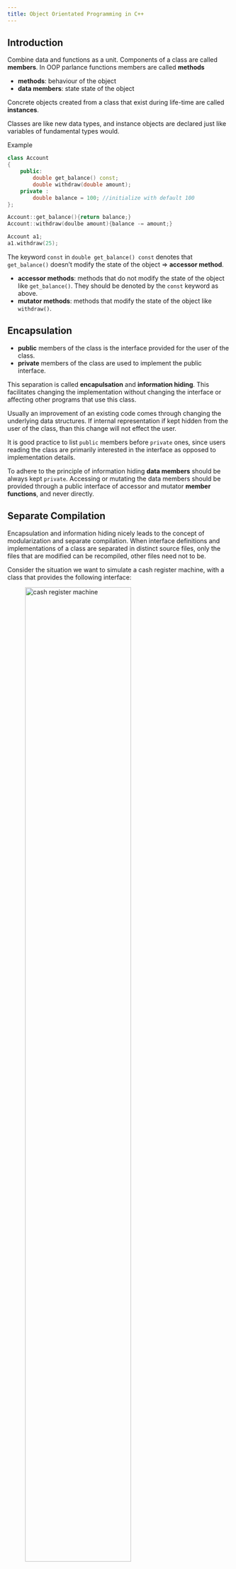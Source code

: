 ```yaml
---
title: Object Orientated Programming in C++
---
```


## Introduction

Combine data and functions as a unit. Components of a class
are called **members**. In OOP parlance
functions members are called **methods**

* **methods**:  behaviour of the object
* **data members**:  state state of the object  

Concrete objects created from a class that exist during life-time
are called **instances**.

Classes are like new data types, and instance objects are declared
just like variables of fundamental types would. 


Example

```cpp
class Account
{
    public: 
        double get_balance() const;
        double withdraw(double amount);
    private :
        double balance = 100; //initialize with default 100
};

Account::get_balance(){return balance;}
Account::withdraw(doulbe amount){balance -= amount;}

Account a1;
a1.withdraw(25);
```

:::{.callout-note}
The keyword `const` in `double get_balance() const` denotes that `get_balance()`
doesn't modify the state of the object $\Rightarrow$ **accessor method**.
:::

* **accessor methods**: methods that do not modify the state of the object
  like `get_balance()`. They should be denoted by the `const` keyword as above.
* **mutator methods**: methods that modify the state of the object like
  `withdraw()`.

## Encapsulation

* **public** members of the class is the interface provided for the 
user of the class.
* **private** members of the class are used to implement the public interface.

This separation is called **encapulsation** and **information hiding**. 
This facilitates changing the implementation without changing the interface
or affecting other programs that use this class. 

Usually an improvement of an existing code comes through changing the 
underlying data structures. If internal representation if kept hidden
from the user of the class, than this change will not effect the user. 

:::{.callout-note}
It is good practice to list `public` members before 
`private` ones, since users reading the class are primarily
interested in the interface as opposed to implementation details.
:::


To adhere to the principle of information hiding **data members** should
be always kept `private`. Accessing or mutating the data members should
be provided through a public interface of accessor and mutator
**member functions**, and never directly. 


## Separate Compilation

Encapsulation and information hiding nicely leads to the concept of modularization
and separate compilation. When interface definitions and implementations of a
class are separated in distinct source files, only the files that are modified
can be recompiled, other files need not to be. 

Consider the situation we want to simulate a cash register machine, with a class
that provides the following interface:

![cash register machine](./imgs/cash-register.png){width="75%"}

We provide the interface for the class 'CashRegister'in a header file: 

```.cpp
#ifndef CASHR_H
#define CASHR_H

class CashRegister
{
    public:
        CashRegister();
        double get_total() const;
        int get_count() const;
        void clear();
        void add_item(double amount);
        void display() const;
    private:
        int item_count;
        double price_total;
};

#endif // !CASHR_h
```

Note the 

```cpp
#ifdef CASHR_H
#define CASHR_H

//... contents of the header file

#endif //CASHR_H
```

construct. This is called a **header guard**. It is possible that
in a project there are many files that use the `CashRegister` class. When multiple such
files are included in another file, the problem will arise that header definitions of `CashRegister`
are included multiple times. As multiple definitions are not legal, this would cause a compiler error. 
Header guard ensures this, and always should be used. 

The implementation of this interface definition is provided separately in a `.cpp` file:

```.cpp
#include "cash_register.hh"
#include <iostream>

CashRegister::CashRegister()
{
    item_count = 0;
    price_total = 0;
}
int CashRegister::get_count() const {return item_count;}
double CashRegister::get_total() const {return price_total;}
void CashRegister::display() const {
    std::cout << "count: " << get_count() << std::endl
              << "sum: " << get_total() << std::endl;
}
void CashRegister::clear() 
{
    item_count = 0; 
    price_total = 0;
}
void CashRegister::add_item(double amount)
{
    item_count++;
    price_total += amount;
}
```

Note that other additional headers needed for the implementation like `<iostream>
are also included. 

Finally we create test program called `test_cashregister.cc` with a `main()` function, that will utilize 
and test the `CashRegister` class:

```.cpp
#include "cash_register.hh"
#include <iostream>


void display_n(CashRegister cr)
{
    cr.display();
    std::cout << std::endl;
}

int main(int argc, char const *argv[])
{
    CashRegister cr1;
    display_n(cr1);
    cr1.add_item(15.4); 
    display_n(cr1);
    cr1.clear();
    display_n(cr1);
    return 0;
}
```

Note that `test_cashregister.cc` only has the interface to `CashRegister` via the header `cash_register.hh`
but not the actual implementation. This is well intented, since we want to provide the implementation
to the compiler as follows: 

```.bash
g++ -o test_cashregister test_cashregister.cc cash_register.cc
```

How headers are interrelated and compiled together into an executable can be visualised as follows:

![test CashRegister](./imgs/cash-register-test.png){width="85%"}  

The important advantage here is that if the implementation of `CashRegister` changes, this is
reflected solely in `cash_register.cc`. Thus during recompilation, this file alone needs to be 
recompiled and linked against `test_cashregister.cc`. For large software projects and collaborative
programming this modularization is essential. 








## Constructors & Destructors

### Constructors 

* Constructor method is called 
  after an object is initialized/created in memory.
* It can defined manually by the programmer, otherwise
  a **default constructor** always exists. 
  In case of manual definition it can have a list of arguments,
  just like any other method.
* When a constuctor is defined manually, the default constructor (one
  without any arguments must be redefined explicitly by the programmer)
  $\Rightarrow$ overloading.
* For class `A` its constructor is called `A()`. (Same name as its class)
* Has no return value, but doesn't use keyword `void`

### Destructors

* The method called before the memory occupied by the object is freed.
* It can be defined by  the programmer, otherwise **default destructor** is created.
* Destructor for class `A` is called `~A()`
* Destructors have no arguments, no return value, do not use `void`.

Example:


```cpp
class Account
{
    public : 
        Account(double amount);
        Account(); //default constructor must be now explicitly defined
        ~Account();
        ... //rest of class
};

// ... rest of implementations

// initializes account with initial balance of amount
Account::Account(double amount) {balance = amount;} 

// overloaded constructors defininig default constructor, which
// initializes account to a default value of 100
Account::Account() {balance = 100;} 
```

Then 

```cpp
    Account a1;
    std::cout << a1.get_balance() << std::endl;
    a1.withdraw(100);
    std::cout << a1.get_balance() << std::endl;

    Account a2(500);
    std::cout << a2.get_balance() << std::endl;
    a2.withdraw(100);
    std::cout << a2.get_balance() << std::endl;
```

prints out

```default
100
0
500
400
```

## Pointers / References to Objects

**Pointers** or **references** can provide shared access to objects. 
Assume that a bank account is shared by two people. With pointers:

```cpp
//ap1 points to an account object on heap
Account *ap1 = new Account(300); 
//ap2 points to the same object
Account *ap2 = ap1;
```

Visually this looks like: 

![object pointers](./imgs/object-pointers.png)

We can access this objects methods via its pointer:

```cpp
(*ap1).withdraw();
```

Equivalent, and a more common way:

```cpp
ap1->withdraw(10);
```

Which can be understood as: "follow the pointer ap1 to the object
it follows and access the method". 

The changes will be reflected of course via the pointer `ap2`:

```cpp
ap1->get_balance()
ap2->get_balance()
//both return the same value of 290
```

Same can be achieved with references:

```cpp
Account a(20);
Account &b = a;

//both return 20
a.get_balance();
b.get_balance();

//withdraw 5 from a
a.withdraw(5);

/*changes reflected in both,
both return 15: */
a.get_balance()
b.get_balance()
```

## Composition / Aggregation

In real world objects are usually composed of other objects/components.
A car has chasis, tires, engine etc. In oop this is called
**composition** or **aggregation**. 

The compisition is classified based on the arity of objects that
are aggregated and the nature of the association.  

The nature of association is divided into two classes:

* **strong association**/**strict aggregation**.
* **weak association**.

First we consider **strong association/strict aggregation**

### Strict Aggregation

In strict aggregation an object is concretely made up of its component objects,
and its integrity and lifetime depends on them. A car is strictly 
composed of four tires and can not exist without the tires. 

Strict aggregation itself is categorized depending on the number of objects
aggregated:

* **Fixed number composition**: A *car* has exactly four *tires*, or exactly
  one *engine*.
* **Arbitrary number composition**: 
  An *order* consists of at least one and at most arbitary number of
  *items*.

In UML notation:

![aggregation](./imgs/aggregation-uml.png) 

#### Fixed Number Aggregation

We first consider the car-engine situation, where a car is composed exactly of one
engine. (We ignore all other components that might make up a car for the sake
of brevity). 

The interface is illustrated in the following UML diagram:

![car-engine uml](./imgs/car-engine-uml.png)

Note that we provide two overloaded constructors: one that receives data members
that need to initialize engine component as parameters, and another that receives
and engine object as parameter and copies those engines data attributes to the 
corresponding data attributes in the car object.

c++ implementation with `Engine engine` data member:

* the interface:

```.cpp
#ifndef CAR_H
#define CAR_H

#include <string>

class Engine
{
    public:
        Engine(std::string manufacturer, int horse_power);
        int get_hp();
        std::string get_brand();
        void display();
    private:
        std::string manufacturer;
        int horse_power;
};

class Car
{
    public:
        Car(std::string brand,
            std::string type,
            std::string engine_manufacturer,
            int horse_power);
        Car(std::string brand,
            std::string type,
            Engine engine);
        std::string get_brand();
        std::string get_type();
        int get_hp();
        std::string get_engine();
        void display();
    private:
        Engine engine;
        std::string brand;
        std::string type;
};
#endif // !CAR_H
```

* The implementatin of the classes:

```.cpp
#include "car.hh"
#include <iostream>

Engine::Engine(std::string _brand, int _hp) : 
    manufacturer(_brand), 
    horse_power(_hp) {}

std::string Engine::get_brand() {return manufacturer;}
int Engine::get_hp() {return horse_power;}
void Engine::display()
{

std::cout << "manufacturer: " << get_brand() << std::endl
          << "horse power: " << get_hp() << std::endl;
}

Car::Car(std::string _brand,
    std::string _type,
    std::string engine_manufacturer,
    int hp) :
        brand(_brand),
        type(_type),
        engine(engine_manufacturer,
                hp) {}

Car::Car(std::string _brand,
         std::string _type,
         Engine _engine) :
            brand(_brand),
            type(_type),
            engine(_engine) {};

std::string Car::get_brand(){return brand;}
std::string Car::get_type() {return type;}
std::string Car::get_engine() {return engine.get_brand();}
int Car::get_hp() {return engine.get_hp();}
void Car::display()
{
std::cout << "brand: " << get_brand() << std::endl
          << "type: " << get_type() << std::endl
          << "  engine: " << std::endl;
          engine.display();
}
```

* we test these classes:

```.cpp
#include "car.hh"
#include <iostream>

int main(int argc, char const *argv[])
{
    Car c1("Audi", "sport", "Volkswagen", 220);
    c1.display();
    std::cout << std::endl;

    Engine e("Toyota", 135);
    Car c2("Honda", "family", e);
    c2.display();
    std::cout << std::endl;

    return 0;
}
```

output: 

```default
brand: Audi
type: sport
  engine: 
manufacturer: Volkswagen
horse power: 220

brand: Honda
type: family
  engine: 
manufacturer: Toyota
horse power: 135
```

:::{.callout-note}
* We used `Engine` `display()` function 
  in the implementation of `Car`'s `display()` function.
  Thus utilizing 'code-reuse' principle of OOP in the context
  of aggregation. 
* We created two car objects, once with each of the overloaded
  constructors. Second constructor used an existing engine object
  to copy the data members of that engine to the corresponding data
  members in the car object.
:::

#### Arbitrary Number Aggregation

Now consider the second case where an order **has** at least
one item, but can have arbitrary many items. 

This situation is demonstrated with the following UML diagram:

![order items uml](./imgs/order-items.png)

Note the overloaded constructors for `Order`. 

The c++ implementation with `std::vector<Item> items` data member:

* the interface:
  
```.cpp
#ifndef ORDR_H
#define ORDR_H
#include <string>
#include <vector>

class Item
{
    public:
        Item(std::string id, 
            std::string description, 
            double price);

        std::string get_id();
        std::string get_description();
        double get_price();

        void display();

    private:
        std::string id;
        std::string description;
        double price;
};


class Order
{
    public:
        Order(std::string order_id, 
            std::string customer_name, 
            std::string item_id,
            std::string item_desc, 
            double item_price);

        Order(std::string id, 
            std::string customer_name, 
            Item item);

        std::string get_order_id();
        std::string get_customer_name();
        double get_total_price() const;
        int get_item_count() const;
        void add_item(Item item);

        void display() const;
    private: 
        std::string id;
        std::string customer_name;
        std::vector<Item> items;
};
#endif // !ORDR_H
```

* the implementation:

```.cpp
#include "order.hh"
#include <iostream>

Item::Item(std::string _id, 
    std::string _desc,
    double _price) :
    id(_id),
    description(_desc),
    price(_price) {}

std::string Item::get_id() {return id;}
std::string Item::get_description() {return description;}
double Item::get_price() {return price;}

void Item::display()
{
    std::cout << "id: " << id << std::endl
              << "description: " << description << std::endl
              << "price: " << price << std::endl;
}

Order::Order(std::string order_id, 
        std::string _customer_name, 
        std::string item_id,
        std::string item_desc, 
        double item_price) :
    
    id(order_id),
    customer_name(_customer_name)
{
    items.push_back({item_id, item_desc, item_price});
}

Order::Order(std::string _id, 
    std::string _customer_name, 
    Item item) :

    id(_id),
    customer_name(_customer_name)
{
    items.push_back(item);
}

std::string Order::get_order_id() {return id;}
std::string Order::get_customer_name() {return customer_name;}
double Order::get_total_price() const
{
    double sum = 0;
    for (auto it : items) {
        sum += it.get_price();
    }
    return sum;
}

int Order::get_item_count() const
{
    return items.size();
}

void Order::add_item(Item item)
{
    items.push_back(item);
}

void Order::display() const
{
    std::cout << "order id: " << id << std::endl
              << "customer name: " << customer_name << std::endl
              << "  Items: " << std::endl << std::endl;
    
    for (auto it : items) {
        it.display();
        std::cout << std::endl;
    }
    std::cout << "item count: " << get_item_count() << std::endl;
    std::cout << "total price: " << get_total_price() << std::endl;
    

}
```

* testing:

```.cpp
#include "order.hh"
#include <iostream>

int main(int argc, char const *argv[])
{
    
    Order o1(
        "1",
        "bob",
        "123",
        "water",
        0.95
    );
    o1.display();
    Item i1(
        "2",
        "bread",
        1.25
    );
    o1.add_item(i1);
    std::cout << std::endl;
    o1.display();


    Item i2(
        "3",
        "cola",
        2.5
    );

    Order o2(
        "3",
        "alice",
        i2
    );

    std::cout << std::endl;
    o2.display();

    std::cout << std::endl;
    i1.display();
}
```

Finally we compile the test with the command

```bash
g++ -o test_order test_order.cc order.cc
```

to obtain the output:

```default
order id: 1
customer name: bob
  Items: 

id: 123
description: water
price: 0.95

item count: 1
total price: 0.95

order id: 1
customer name: bob
  Items: 

id: 123
description: water
price: 0.95

id: 2
description: bread
price: 1.25

item count: 2
total price: 2.2

order id: 3
customer name: alice
  Items: 

id: 3
description: cola
price: 2.5

item count: 1
total price: 2.5

id: 2
description: bread
price: 1.25
```

We created two orders, demonstrating each one of the overloaded
constructors, by passing an existing item object to the second
order objects constructor as argument.

We demonstrated the `display()` function both of the `Order` and
of `Item` objects. 

Note that as before, `display()` function from 
`Order` class utilizes code-reuse by using `display()` from the `Item` object it aggregates. 

The central notion of this chapter is arbitrary number aggregation.
An order may have an arbitrary number of items. In c++ it is very
common to realize such a relationship with the `std::vector<>`
class. We defined an `std::vector<Item> items` attribute as a 
data member of the `Order` class. Then `items` simply aggregates
`Item` objects during the lifetime of a given `Order` object. 
Since a c++ vector is a dynamic array and therefore can grow
arbitrarily, this suitable reflects our sitation. 

The constraint that an order must have **at least** on item is
realized by our constructors: there is no defualt constructor,
the constructors that we defined initialize an `Order` object
with one `Item` object. Thus when an ordes is created, it always
has one item. 
Afterwards new items may be added with the `add_item()` method 

:::{.callout-tip}
To implement arbitrary number aggregation use `std::vector<>` as a data member. E.g. if `A` aggregates arbitrary number of `B` s use `std::vector<B> collection_of_Bs` as a data member 
of `A`
:::

### Weak Association

...

## Inheritence



